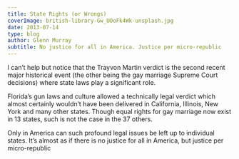 ```yaml
---
title: State Rights (or Wrongs)
coverImage: british-library-Gw_UOoFk4Wk-unsplash.jpg
date: 2013-07-14
type: blog
author: Glenn Murray
subtitle: No justice for all in America. Justice per micro-republic
---
```

I can’t help but notice that the Trayvon Martin verdict is the second recent major historical event (the other being the gay marriage Supreme Court decisions) where state laws play a significant role.

Florida’s gun laws and culture allowed a technically legal verdict which almost certainly wouldn’t have been delivered in California, Illinois, New York and many other states. Though equal rights for gay marriage now exist in 13 states, such is not the case in the 37 others.

Only in America can such profound legal issues be left up to individual states. It’s almost as if there is no justice for all in America, but justice per micro-republic
